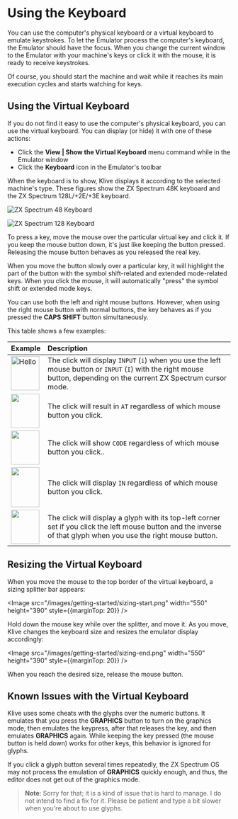 
# Using the Keyboard

You can use the computer's physical keyboard or a virtual keyboard to emulate keystrokes. To let the Emulator process the computer's keyboard, the Emulator should have the focus. When you change the current window to the Emulator with your machine's keys or click it with the mouse, it is ready to receive keystrokes.

Of course, you should start the machine and wait while it reaches its main execution cycles and starts watching for keys.

## Using the Virtual Keyboard

If you do not find it easy to use the computer's physical keyboard, you can use the virtual keyboard. You can display (or hide) it with one of these actions:

- Click the **View | Show the Virtual Keyboard** menu command while in the Emulator window
- Click the **Keyboard** icon in the Emulator's toolbar

When the keyboard is to show, Klive displays it according to the selected machine's type. These figures show the ZX Spectrum 48K keyboard and the ZX Spectrum 128L/+2E/+3E keyboard.

![ZX Spectrum 48 Keyboard](/images/getting-started/sp48-keyboard.png)

![ZX Spectrum 128 Keyboard](/images/getting-started/sp128-keyboard.png)

To press a key, move the mouse over the particular virtual key and click it. If you keep the mouse button down, it's just like keeping the button pressed. Releasing the mouse button behaves as you released the real key.

When you move the button slowly over a particular key, it will highlight the part of the button with the symbol shift-related and extended mode-related keys. When you click the mouse, it will automatically "press" the symbol shift or extended mode keys. 

You can use both the left and right mouse buttons. However, when using the right mouse button with normal buttons, the key behaves as if you pressed the **CAPS SHIFT** button simultaneously.

This table shows a few examples:

| Example | Description
|-|:-|
| <Image src={mainKey} alt="Hello" width="64" height="77" /> | The click will display `INPUT` (`i`) when you use the left mouse button or `INPUT` (`I`) with the right mouse button, depending on the current ZX Spectrum cursor mode. |
| <Image src={symbolKey} width="64" height="77" /> | The click will result in `AT` regardless of which mouse button you click. |
| <Image src="/images/getting-started/above-key.png" width="64" height="77" /> | The click will show `CODE` regardless of which mouse button you click.. |
| <Image src="/images/getting-started/below-key.png" width="64" height="90" /> | The click will display `IN` regardless of which mouse button you click. |
| <Image src="/images/getting-started/glyph-key.png" width="64" height="77" /> | The click will display a glyph with its top-left corner set if you click the left mouse button and the inverse of that glyph when you use the right mouse button. |

## Resizing the Virtual Keyboard

When you move the mouse to the top border of the virtual keyboard, a sizing splitter bar appears:

<Image src="/images/getting-started/sizing-start.png" width="550" height="390" style={{marginTop: 20}} />

Hold down the mouse key while over the splitter, and move it. As you move, Klive changes the keyboard size and resizes the emulator display accordingly:

<Image src="/images/getting-started/sizing-end.png" width="550" height="390" style={{marginTop: 20}} />

When you reach the desired size, release the mouse button.

## Known Issues with the Virtual Keyboard

Klive uses some cheats with the glyphs over the numeric buttons. It emulates that you press the **GRAPHICS** button to turn on the graphics mode, then emulates the keypress, after that releases the key, and then emulates **GRAPHICS** again. While keeping the key pressed (the mouse button is held down) works for other keys, this behavior is ignored for glyphs.

If you click a glyph button several times repeatedly, the ZX Spectrum OS may not process the emulation of **GRAPHICS** quickly enough, and thus, the editor does not get out of the graphics mode. 

> **Note**: Sorry for that; it is a kind of issue that is hard to manage. I do not intend to find a fix for it. Please be patient and type a bit slower when you're about to use glyphs.

